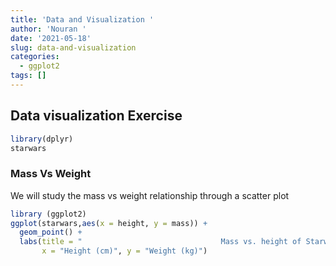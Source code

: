 ```yaml
---
title: 'Data and Visualization '
author: 'Nouran '
date: '2021-05-18'
slug: data-and-visualization
categories:
  - ggplot2
tags: []
---
```

## Data visualization Exercise
```r
library(dplyr)
starwars 
```
### Mass Vs Weight 
We will study the mass vs weight relationship through a scatter plot
```r
library (ggplot2)
ggplot(starwars,aes(x = height, y = mass)) +
  geom_point() +
  labs(title = "                               Mass vs. height of Starwars characters",
       x = "Height (cm)", y = "Weight (kg)")
  
```